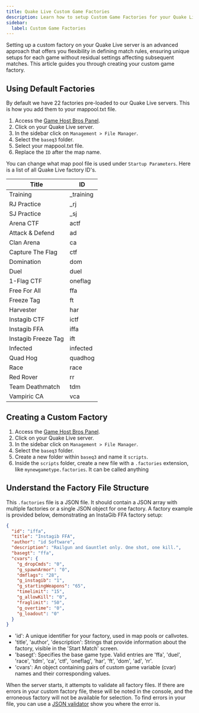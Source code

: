 ```yaml
---
title: Quake Live Custom Game Factories
description: Learn how to setup Custom Game Factories for your Quake Live server.
sidebar:
  label: Custom Game Factories
---
```

Setting up a custom factory on your Quake Live server is an advanced approach that offers you flexibility in defining match rules, ensuring unique setups for each game without residual settings affecting subsequent matches. This article guides you through creating your custom game factory.

## Using Default Factories

By default we have 22 factories pre-loaded to our Quake Live servers. This is how you add them to your mappool.txt file.

1. Access the [Game Host Bros Panel](https://panel.gamehostbros.com/).
2. Click on your Quake Live server.
3. In the sidebar click on `Management > File Manager`.
4. Select the `baseq3` folder.
5. Select your mappool.txt file.
6. Replace the `ID` after the map name.

You can change what map pool file is used under `Startup Parameters`. Here is a list of all Quake Live factory ID's.

| Title              | ID         |
|--------------------|------------|
| Training           | _training  |
| RJ Practice        | _rj        |
| SJ Practice        | _sj        |
| Arena CTF          | actf       |
| Attack & Defend    | ad         |
| Clan Arena         | ca         |
| Capture The Flag   | ctf        |
| Domination         | dom        |
| Duel               | duel       |
| 1-Flag CTF         | oneflag    |
| Free For All       | ffa        |
| Freeze Tag         | ft         |
| Harvester          | har        |
| Instagib CTF       | ictf       |
| Instagib FFA       | iffa       |
| Instagib Freeze Tag| ift        |
| Infected           | infected   |
| Quad Hog           | quadhog    |
| Race               | race       |
| Red Rover          | rr         |
| Team Deathmatch    | tdm        |
| Vampiric CA        | vca        |

## Creating a Custom Factory

1. Access the [Game Host Bros Panel](https://panel.gamehostbros.com/).
2. Click on your Quake Live server.
3. In the sidebar click on `Management > File Manager`.
4. Select the `baseq3` folder.
5. Create a new folder within `baseq3` and name it `scripts`.
6. Inside the `scripts` folder, create a new file with a `.factories` extension, like `mynewgametype.factories`. It can be called anything 

## Understand the Factory File Structure
This `.factories` file is a JSON file. It should contain a JSON array with multiple factories or a single JSON object for one factory. A factory example is provided below, demonstrating an InstaGib FFA factory setup:

 ```json
 {
   "id": "iffa",
   "title": "Instagib FFA",
   "author": "id Software",
   "description": "Railgun and Gauntlet only. One shot, one kill.",
   "basegt": "ffa",
   "cvars": {
     "g_dropCmds": "0",
     "g_spawnArmor": "0",
     "dmflags": "28",
     "g_instagib": "1",
     "g_startingWeapons": "65",
     "timelimit": "15",
     "g_allowKill": "0",
     "fraglimit": "50",
     "g_overtime": "0",
     "g_loadout": "0"
   }
 }
 ```

- 'id': A unique identifier for your factory, used in map pools or callvotes.
- 'title', 'author', 'description': Strings that provide information about the factory, visible in the 'Start Match' screen.
- 'basegt': Specifies the base game type. Valid entries are 'ffa', 'duel', 'race', 'tdm', 'ca', 'ctf', 'oneflag', 'har', 'ft', 'dom', 'ad', 'rr'.
- 'cvars': An object containing pairs of custom game variable (cvar) names and their corresponding values.

When the server starts, it attempts to validate all factory files. If there are errors in your custom factory file, these will be noted in the console, and the erroneous factory will not be available for selection. To find errors in your file, you can use a [JSON validator](https://jsonlint.com/) show you where the error is.
